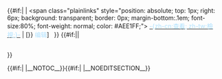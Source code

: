 <div style="clear: both;"></div> 
<div style="position: relative;<!--
         -->border: 1px solid #BED0FF;<!--
         -->background: #1C5FA7;<!--
         -->color: #AEE1FF;<!--
         -->padding: .1em;<!--
         -->text-align: center;<!--
         -->font-weight: bold;<!--
         -->font-size: 100%;<!--
         -->margin-bottom: 0px;<!--
         -->height: ;<!--
         -->{{border-radius|10px 10px 0px 0px}};<!--
         -->border-bottom: none;">{{#if:| |<!--
  --><span class="plainlinks" <!--
      -->style="position: absolute;<!--
             -->top: 1px;<!--
             -->right: 6px;<!--
             -->background: transparent;<!--
             -->border: 0px;<!--
             -->margin-bottom:.1em;<!--
             -->font-size:80%;<!--
             -->font-weight: normal;<!--
             -->color: #AEE1FF;"><!--
    -->[[{{{2}}}|<span style="color:#AEE1FF">-{zh-cn:查看; zh-tw:檢視;}-</span>]] <nowiki>|</nowiki> [{{fullurl:{{{2}}}|action=edit{{#if:|&section=}}}} <span style="color:#AEE1FF" title="編輯{{{2}}}">编辑</span>]  <!--
  --></span >}}<!--
  -->{{#if:|<span style="font-size:100%;font-weight:bold;border: none; margin: 0; padding:0; padding-bottom:.1em; color:#AEE1FF">{{{1}}}</span>|

<h2 style="font-size:100%;font-weight:bold;border: none; margin: 0; padding:0; padding-bottom:.1em; color:#AEE1FF">{{{1}}}</h2>}}<!--
--></div>
<div style="display: block;<!--
         -->border: 1px solid #BED0FF;<!--
         -->vertical-align: top;<!--
         -->background: #DDFFD3;<!--
         -->color: #002124;<!--
         -->margin-bottom: 10px;<!--
         -->padding: 1em;<!--
         -->margin-top: 0em;<!--
         -->{{border-radius|0px 0px 5px 5px}};<!--
         -->padding-top: .3em;"><!--
-->{{#if:| |__NOTOC__}}{{#if:| |__NOEDITSECTION__}}       <!-- 文字的顏色 -->